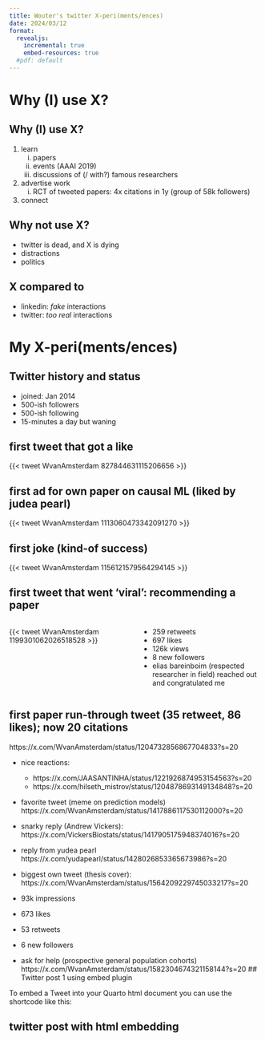 ```yaml
---
title: Wouter's twitter X-peri(ments/ences)
date: 2024/03/12
format:
  revealjs:
    incremental: true
    embed-resources: true
  #pdf: default
---
```


# Why (I) use X?

## Why (I) use X?

1. learn
    i) papers
    ii) events (AAAI 2019)
    iii) discussions of (/ with?) famous researchers
2. advertise work
    i) RCT of tweeted papers: 4x citations in 1y (group of 58k followers) 
<!-- https://x.com/JSheltzer/status/1272574976454012930?s=20 -->
3. connect

## Why not use X?

- twitter is dead, and X is dying
- distractions
- politics


## X compared to

- linkedin: *fake* interactions
- twitter: *too real* interactions

# My X-peri(ments/ences)

## Twitter history and status

- joined: Jan 2014
<!--https://x.com/WvanAmsterdam/status/432149806535168000?s=20-->
<!--retweet:-->
<!--https://x.com/Pontifex/status/425573891369472000?s=20-->
- 500-ish followers
- 500-ish following
- 15-minutes a day but waning


## first tweet that got a like

{{< tweet WvanAmsterdam 827844631115206656 >}}

<!-- https://twitter.com/WvanAmsterdam/status/827844631115206656 -->
<!-- https://twitter.com/WvanAmsterdam/status/ -->

<!-- ## first tweet on causal inference (1 like): -->
<!-- https://x.com/WvanAmsterdam/status/1000032772373827587?s=20 -->

## first ad for own paper on causal ML (liked by judea pearl)

{{< tweet WvanAmsterdam 1113060473342091270 >}}

<!-- https://x.com/WvanAmsterdam/status/1113060473342091270?s=20 -->

## first joke (kind-of success)

{{< tweet WvanAmsterdam 1156121579564294145 >}}
<!-- https://x.com/WvanAmsterdam/status/1156121579564294145?s=20 -->

## first tweet that went 'viral': recommending a paper

::::{.columns}

:::{.column width="40%"}
{{< tweet WvanAmsterdam 1199301062026518528 >}}
<!-- https://x.com/WvanAmsterdam/status/1199301062026518528?s=20 -->

:::

:::{.column width="40%"}

- 259 retweets
- 697 likes
- 126k views
- 8 new followers
- elias bareinboim (respected researcher in field) reached out and congratulated me

:::
::::


## first paper run-through tweet (35 retweet, 86 likes); now 20 citations

https://x.com/WvanAmsterdam/status/1204732856867704833?s=20

- nice reactions:
  - https://x.com/JAASANTINHA/status/1221926874953154563?s=20
  - https://x.com/hilseth_mistrov/status/1204878693149134848?s=20

- favorite tweet (meme on prediction models)
https://x.com/WvanAmsterdam/status/1417886117530112000?s=20

- snarky reply (Andrew Vickers):
https://x.com/VickersBiostats/status/1417905175948374016?s=20

- reply from yudea pearl
https://x.com/yudapearl/status/1428026853365673986?s=20

- biggest own tweet (thesis cover):
https://x.com/WvanAmsterdam/status/1564209229745033217?s=20

- 93k impressions
- 673 likes
- 53 retweets
- 6 new followers

- ask for help (prospective general population cohorts)
https://x.com/WvanAmsterdam/status/1582304674321158144?s=20
## Twitter post 1 using embed plugin

To embed a Tweet into your Quarto html document you can use the shortcode like this:

<!--{{< tweet wvanamsterdam 1733080959988183513 >}}-->

## twitter post with html embedding

